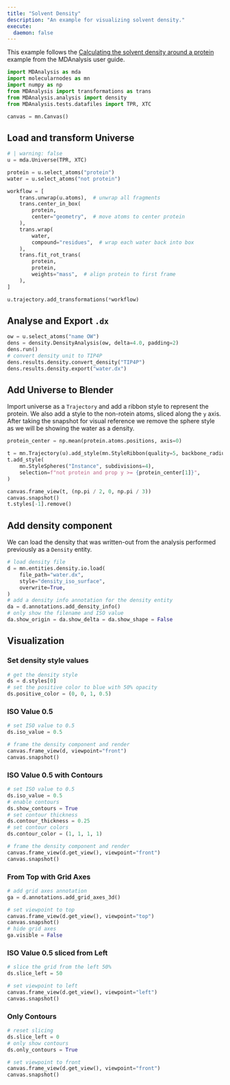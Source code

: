```yaml
---
title: "Solvent Density"
description: "An example for visualizing solvent density."
execute:
  daemon: false
---
```


This example follows the [Calculating the solvent density around a protein](https://userguide.mdanalysis.org/stable/examples/analysis/volumetric/density_analysis.html) example from the MDAnalysis user guide.

```python
import MDAnalysis as mda
import molecularnodes as mn
import numpy as np
from MDAnalysis import transformations as trans
from MDAnalysis.analysis import density
from MDAnalysis.tests.datafiles import TPR, XTC

canvas = mn.Canvas()
```

## Load and transform Universe

```python
# | warning: false
u = mda.Universe(TPR, XTC)

protein = u.select_atoms("protein")
water = u.select_atoms("not protein")

workflow = [
    trans.unwrap(u.atoms),  # unwrap all fragments
    trans.center_in_box(
        protein,
        center="geometry",  # move atoms to center protein
    ),
    trans.wrap(
        water,
        compound="residues",  # wrap each water back into box
    ),
    trans.fit_rot_trans(
        protein,
        protein,
        weights="mass",  # align protein to first frame
    ),
]

u.trajectory.add_transformations(*workflow)
```

## Analyse and Export `.dx`

```python
ow = u.select_atoms("name OW")
dens = density.DensityAnalysis(ow, delta=4.0, padding=2)
dens.run()
# convert density unit to TIP4P
dens.results.density.convert_density("TIP4P")
dens.results.density.export("water.dx")
```

## Add Universe to Blender

Import universe as a `Trajectory` and add a ribbon style to represent the protein. We also add a style to the non-rotein atoms, sliced along the `y` axis. After taking the snapshot for visual reference we remove the sphere style as we will be showing the water as a density.
```python
protein_center = np.mean(protein.atoms.positions, axis=0)

t = mn.Trajectory(u).add_style(mn.StyleRibbon(quality=5, backbone_radius=2))
t.add_style(
    mn.StyleSpheres("Instance", subdivisions=4),
    selection=f"not protein and prop y >= {protein_center[1]}",
)

canvas.frame_view(t, (np.pi / 2, 0, np.pi / 3))
canvas.snapshot()
t.styles[-1].remove()
```

## Add density component

We can load the density that was written-out from the analysis performed previously as a `Density` entity.
```python
# load density file
d = mn.entities.density.io.load(
    file_path="water.dx",
    style="density_iso_surface",
    overwrite=True,
)
# add a density info annotation for the density entity
da = d.annotations.add_density_info()
# only show the filename and ISO value
da.show_origin = da.show_delta = da.show_shape = False
```

## Visualization

### Set density style values

```python
# get the density style
ds = d.styles[0]
# set the positive color to blue with 50% opacity
ds.positive_color = (0, 0, 1, 0.5)
```

### ISO Value 0.5

```python
# set ISO value to 0.5
ds.iso_value = 0.5
```

```python
# frame the density component and render
canvas.frame_view(d, viewpoint="front")
canvas.snapshot()
```

### ISO Value 0.5 with Contours

```python
# set ISO value to 0.5
ds.iso_value = 0.5
# enable contours
ds.show_contours = True
# set contour thickness
ds.contour_thickness = 0.25
# set contour colors
ds.contour_color = (1, 1, 1, 1)
```

```python
# frame the density component and render
canvas.frame_view(d.get_view(), viewpoint="front")
canvas.snapshot()
```

### From Top with Grid Axes

```python
# add grid axes annotation
ga = d.annotations.add_grid_axes_3d()
```

```python
# set viewpoint to top
canvas.frame_view(d.get_view(), viewpoint="top")
canvas.snapshot()
# hide grid axes
ga.visible = False
```

### ISO Value 0.5 sliced from Left

```python
# slice the grid from the left 50%
ds.slice_left = 50
```

```python
# set viewpoint to left
canvas.frame_view(d.get_view(), viewpoint="left")
canvas.snapshot()
```

### Only Contours

```python
# reset slicing
ds.slice_left = 0
# only show contours
ds.only_contours = True
```

```python
# set viewpoint to front
canvas.frame_view(d.get_view(), viewpoint="front")
canvas.snapshot()
```

